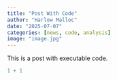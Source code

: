 ```yaml
---
title: "Post With Code"
author: "Harlow Malloc"
date: "2025-07-07"
categories: [news, code, analysis]
image: "image.jpg"
---
```


This is a post with executable code.

```r
1 + 1
```
